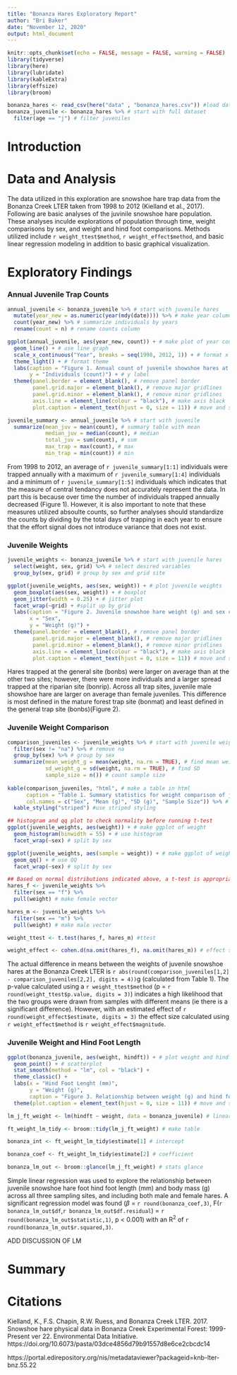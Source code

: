 ```yaml
---
title: "Bonanza Hares Exploratory Report"
author: "Bri Baker"
date: "November 12, 2020"
output: html_document
---
```


```r
knitr::opts_chunk$set(echo = FALSE, message = FALSE, warning = FALSE)
library(tidyverse)
library(here)
library(lubridate)
library(kableExtra)
library(effsize)
library(broom)
```


```r
bonanza_hares <- read_csv(here("data" , "bonanza_hares.csv")) #load data
bonanza_juvenile <- bonanza_hares %>% # start with full dataset
  filter(age == "j") # filter juveniles
```

# Introduction



# Data and Analysis

  The data utilized in this exploration are snowshoe hare trap data from the Bonanza Creek LTER taken from 1998 to 2012 (Kielland et al., 2017). Following are basic analyses of the juvinile snowshoe hare population. These analyses inculde explorations of population through time, weight comparisons by sex, and weight and hind foot comparisons. Methods utilized include `r weight_ttest$method`, `r weight_effect$method`, and basic linear regression modeling in addition to basic graphical visualization.
  


# Exploratory Findings


### Annual Juvenile Trap Counts

```r
annual_juvenile <- bonanza_juvenile %>% # start with juvenile hares
  mutate(year_new = as.numeric(year(mdy(date)))) %>% # make year column as a number
  count(year_new) %>% # summarize individuals by years
  rename(count = n) # rename counts column

ggplot(annual_juvenile, aes(year_new, count)) + # make plot of year counts
  geom_line() + # use line graph
  scale_x_continuous("Year", breaks = seq(1998, 2012, 1)) + # format x axis
  theme_light() + # format theme
  labs(caption = "Figure 1. Annual count of juvenile showshoe hares at Bonanza LTER. Includes absoulte count \n of individuals per year." , # title
       y = "Individuals (count)") + # y label
  theme(panel.border = element_blank(), # remove panel border
        panel.grid.major = element_blank(), # remove major gridlines
        panel.grid.minor = element_blank(), # remove minor gridlines
        axis.line = element_line(colour = "black"), # make axis black
        plot.caption = element_text(hjust = 0, size = 11)) # move and size figure caption

juvenile_summary <- annual_juvenile %>% # start with juvenile
  summarize(mean_juv = mean(count), # summary table with mean
            median_juv = median(count), # median
            total_juv = sum(count), # sum
            max_trap = max(count), # max
            min_trap = min(count)) # min

```


  From 1998 to 2012, an average of `r juvenile_summary[1:1]` individuals were trapped annually with a maximum of `r juvenile_summary[1:4]` individuals and a minimum of `r juvenile_summary[1:5]` individuals which indicates that the measure of central tendancy does not accurately represent the data. In part this is because over time the number of individuals trapped annually decreased (Figure 1). However, it is also important to note that these measures utilized absoulte counts, so further analyses should standardize the counts by dividing by the total days of trapping in each year to ensure that the effort signal does not introduce variance that does not exist. 



### Juvenile Weights

```r
juvenile_weights <- bonanza_juvenile %>% # start with juvenile hares
  select(weight, sex, grid) %>% # select desired variables
  group_by(sex, grid) # group by sex and grid site

ggplot(juvenile_weights, aes(sex, weight)) + # plot juvenile weights
  geom_boxplot(aes(sex, weight)) + # boxplot
  geom_jitter(width = 0.25) + # jitter plot
  facet_wrap(~grid) + #split up by grid
  labs(caption = "Figure 2. Juvenile snowshoe hare weight (g) and sex comparison by site. Exloration includes \n individuals not identified by sex. Sites are seperated by trapping grid: bonbs (general trapping \n site), bonmat (traps set in mature forest), and bonrip (traps set in riparian flood zone). Points \n indicate individuals trapped.", 
       x = "Sex",
       y = "Weight (g)") +
  theme(panel.border = element_blank(), # remove panel border
        panel.grid.major = element_blank(), # remove major gridlines
        panel.grid.minor = element_blank(), # remove minor gridlines
        axis.line = element_line(colour = "black"), # make axis black
        plot.caption = element_text(hjust = 0, size = 11)) # move and size figure caption


```


  Hares trapped at the general site (bonbs) were larger on average than at the other two sites; however, there were more individuals and a larger spread trapped at the riparian site (bonrip). Across all trap sites, juvenile male showshoe hare are larger on average than female juveniles. This difference is most defined in the mature forest trap site (bonmat) and least defined in the general trap site (bonbs)(Figure 2). 


### Juvenile Weight Comparison


```r
comparison_juveniles <- juvenile_weights %>% # start with juvenile weights
  filter(sex != "na") %>% # remove na
  group_by(sex) %>% # group by sex
  summarize(mean_weight_g = mean(weight, na.rm = TRUE), # find mean weight
            sd_weight_g = sd(weight, na.rm = TRUE), # find SD
            sample_size = n()) # count sample size
  
kable(comparison_juveniles, "html", # make a table in html
      caption = "Table 1. Summary statistics for weight comparison of juvenile snowshoe hare at Bonanza Creek LTER.",
      col.names = c("Sex", "Mean (g)", "SD (g)", "Sample Size")) %>% # rename columns
  kable_styling("striped") #use striped styling
```

```r
## histogram and qq plot to check normality before running t-test
ggplot(juvenile_weights, aes(weight)) + # make ggplot of weight
  geom_histogram(binwidth = 55) + # use histogram
  facet_wrap(~sex) # split by sex

ggplot(juvenile_weights, aes(sample = weight)) + # make ggplot of weight
  geom_qq() + # use QQ
  facet_wrap(~sex) # split by sex

## Based on normal distributions indicated above, a t-test is appropriate
hares_f <- juvenile_weights %>% 
  filter(sex == "f") %>% 
  pull(weight) # make female vector

hares_m <- juvenile_weights %>% 
  filter(sex == "m") %>% 
  pull(weight) # make male vector

weight_ttest <- t.test(hares_f, hares_m) #ttest

weight_effect <- cohen.d(na.omit(hares_f), na.omit(hares_m)) # effect size


```

  The actual difference in means between the weights of juvenile snowshoe hares at the Bonanza Creek LTER is `r abs(round(comparison_juveniles[1,2] - comparison_juveniles[2,2], digits = 4))`g (calculated from Table 1). The p-value calculated using a `r weight_ttest$method` (p = `r round(weight_ttest$p.value, digits = 3)`) indicates a high likelihood that the two groups were drawn from samples with different means (ie there is a significant difference). However, with an estimated effect of `r round(weight_effect$estimate, digits = 3)` the effect size calculated using `r weight_effect$method` is `r weight_effect$magnitude`.


### Juvenile Weight and Hind Foot Length

```r
ggplot(bonanza_juvenile, aes(weight, hindft)) + # plot weight and hindft
  geom_point() + # scatterplot
  stat_smooth(method = "lm", col = "black") +
  theme_classic() +
  labs(x = "Hind Foot Lenght (mm)",
       y = "Weight (g)",
       caption = "Figure 3. Relationship between weight (g) and hind foot lenght (mm) of juvenile snowshoe hares \n with results of linear regression model.") +
  theme(plot.caption = element_text(hjust = 0, size = 11)) # move and size figure caption
```

```r
lm_j_ft_weight <- lm(hindft ~ weight, data = bonanza_juvenile) # linear model

ft_weight_lm_tidy <- broom::tidy(lm_j_ft_weight) # make table

bonanza_int <- ft_weight_lm_tidy$estimate[1] # intercept

bonanza_coef <- ft_weight_lm_tidy$estimate[2] # coefficient

bonanza_lm_out <- broom::glance(lm_j_ft_weight) # stats glance

```


  Simple linear regression was used to explore the relationship between juvenile snowshoe hare foot hind foot length (mm) and body mass (g) across all three sampling sites, and including both male and female hares. A significant regression model was found ($\beta$ = `r round(bonanza_coef,3)`, F(`r bonanza_lm_out$df`,`r bonanza_lm_out$df.residual`) = `r round(bonanza_lm_out$statistic,1)`, p < 0.001) with an R^2^ of `r round(bonanza_lm_out$r.squared,3)`.

ADD DISCUSSION OF LM


# Summary

# Citations


Kielland, K., F.S. Chapin, R.W. Ruess, and Bonanza Creek LTER. 2017. Snowshoe hare physical data in Bonanza Creek Experimental Forest: 1999-Present ver 22. Environmental Data Initiative. https://doi.org/10.6073/pasta/03dce4856d79b91557d8e6ce2cbcdc14

https://portal.edirepository.org/nis/metadataviewer?packageid=knb-lter-bnz.55.22

